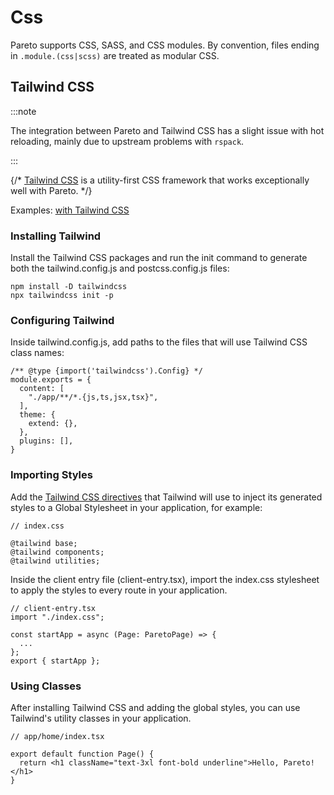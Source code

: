 # Css

Pareto supports CSS, SASS, and CSS modules. 
By convention, files ending in `.module.(css|scss)` are treated as modular CSS.

## Tailwind CSS

:::note

The integration between Pareto and Tailwind CSS has a slight issue with hot reloading, mainly due to upstream problems with `rspack`.

:::

{/* [Tailwind CSS](https://tailwindcss.com/) is a utility-first CSS framework that works exceptionally well with Pareto. */}

Examples: [with Tailwind CSS](https://github.com/childrentime/pareto/tree/main/examples/tailwind)

### Installing Tailwind

Install the Tailwind CSS packages and run the init command to generate both the tailwind.config.js and postcss.config.js files:

```tsx
npm install -D tailwindcss
npx tailwindcss init -p
```

### Configuring Tailwind

Inside tailwind.config.js, add paths to the files that will use Tailwind CSS class names:

```tsx
/** @type {import('tailwindcss').Config} */
module.exports = {
  content: [
    "./app/**/*.{js,ts,jsx,tsx}",
  ],
  theme: {
    extend: {},
  },
  plugins: [],
}
```

### Importing Styles

Add the [Tailwind CSS directives](https://tailwindcss.com/docs/functions-and-directives#directives) that Tailwind will use to inject its generated styles to a Global Stylesheet in your application, for example:

```tsx
// index.css

@tailwind base;
@tailwind components;
@tailwind utilities;
```

Inside the client entry file (client-entry.tsx), import the index.css stylesheet to apply the styles to every route in your application.

```tsx
// client-entry.tsx
import "./index.css";

const startApp = async (Page: ParetoPage) => {
  ...
};
export { startApp };
```

### Using Classes

After installing Tailwind CSS and adding the global styles, you can use Tailwind's utility classes in your application.

```tsx
// app/home/index.tsx

export default function Page() {
  return <h1 className="text-3xl font-bold underline">Hello, Pareto!</h1>
}
```